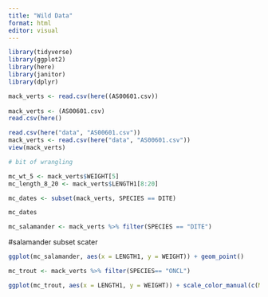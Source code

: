 ```yaml
---
title: "Wild Data"
format: html
editor: visual
---
```


```r
library(tidyverse)
library(ggplot2)
library(here)
library(janitor)
library(dplyr)
```

```r
mack_verts <- read.csv(here((AS00601.csv))
                       
mack_verts <- (AS00601.csv)         
read.csv(here()

```

```r
read.csv(here("data", "AS00601.csv"))
mack_verts <- read.csv(here("data", "AS00601.csv"))
view(mack_verts)
```

```r
# bit of wrangling

mc_wt_5 <- mack_verts$WEIGHT[5]
mc_length_8_20 <- mack_verts$LENGTH1[8:20]

mc_dates <- subset(mack_verts, SPECIES == DITE)

mc_dates
```

```r
mc_salamander <- mack_verts %>% filter(SPECIES == "DITE")

```

#salamander subset scater

```r
ggplot(mc_salamander, aes(x = LENGTH1, y = WEIGHT)) + geom_point()
```

```r
mc_trout <- mack_verts %>% filter(SPECIES== "ONCL")

ggplot(mc_trout, aes(x = LENGTH1, y = WEIGHT)) + scale_color_manual(c(M = "green", U = "red", L = "blue")) + geom_point()


```
